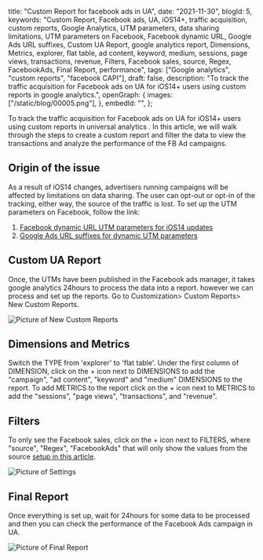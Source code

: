   title: "Custom Report for facebook ads in UA",
  date: "2021-11-30",
  blogId: 5,
  keywords:
    "Custom Report, Facebook ads, UA, iOS14+, traffic acquisition, custom reports, Google Analytics, UTM parameters, data sharing limitations, UTM parameters on Facebook, Facebook dynamic URL, Google Ads URL suffixes, Custom UA Report, google analytics report, Dimensions, Metrics, explorer, flat table, ad content, keyword, medium, sessions, page views, transactions, revenue, Filters, Facebook sales, source, Regex, FacebookAds, Final Report, performance",
  tags: ["Google analytics", "custom reports", "facebook CAPI"],
  draft: false,
  description:
    "To track the traffic acquisition for Facebook ads on UA for iOS14+ users using custom reports in google analytics.",
  openGraph: {
    images: ["/static/blog/00005.png"],
  },
  embedId: "",
};

<BlogHeader metadata={metadata} />

To track the traffic acquisition for Facebook ads on UA for iOS14+ users using custom reports in universal analytics . In this article, we will walk through the steps to create a custom report and filter the data to view the transactions and analyze the performance of the FB Ad campaigns.

## Origin of the issue

As a result of iOS14 changes, advertisers running campaigns will be affected by limitations on data sharing. The user can opt-out or opt-in of the tracking, either way, the source of the traffic is lost. To set up the UTM parameters on Facebook, follow the link:

1. [Facebook dynamic URL UTM parameters for iOS14 updates](/blog/facebook/facebook-dynamic-url-utm-parameters-for-ios14-updates)
2. [Google Ads URL suffixes for dynamic UTM parameters](/blog/google-ads/google-ads-url-suffixes-utm-for-dynamic-paramters)

## Custom UA Report

Once, the UTMs have been published in the Facebook ads manager, it takes google analytics 24hours to process the data into a report. however we can process and set up the reports. Go to Customization> Custom Reports> New Custom Reports.

![Picture of New Custom Reports](/static/blog/00005_1.png)

## Dimensions and Metrics

Switch the TYPE from 'explorer' to 'flat table'. Under the first column of DIMENSION, click on the + icon next to DIMENSIONS to add the "campaign", "ad content", "keyword" and "medium" DIMENSIONS to the report. To add METRICS to the report click on the + icon next to METRICS to add the "sessions", "page views", "transactions", and "revenue".

## Filters

To only see the Facebook sales, click on the + icon next to FILTERS, where "source", "Regex", "FacebookAds" that will only show the values from the source [setup in this article](/blog/facebook/facebook-dynamic-url-utm-parameters-for-ios14-updates).

![Picture of Settings](/static/blog/00005_2.png)

## Final Report

Once everything is set up, wait for 24hours for some data to be processed and then you can check the performance of the Facebook Ads campaign in UA.

![Picture of Final Report](/static/blog/00005_3.png)

